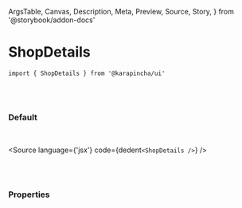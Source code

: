  ArgsTable,
  Canvas,
  Description,
  Meta,
  Preview,
  Source,
  Story,
} from '@storybook/addon-docs'


<Meta title='01. Atoms / ShopDetails' component={ShopDetails} />

# ShopDetails

`import { ShopDetails } from '@karapincha/ui'`

<br />
<br />

### Default

<br />

<Story name='Default'>
  <div className='doc-story__preview' style={{ zoom: '100%' }}>
    <div className='flex items-center gap-4'>
      <ShopDetails />
    </div>
  </div>
</Story>

<Source language={'jsx'} code={dedent`<ShopDetails />`} />

<br />
<br />

### Properties

<ArgsTable of={ShopDetails} />
